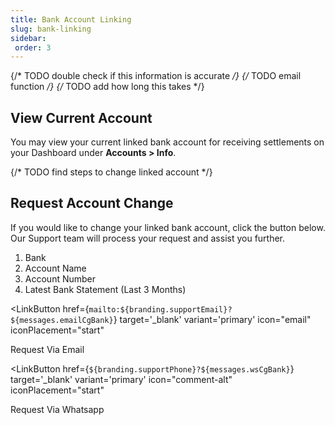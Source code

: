 ```yaml
---
title: Bank Account Linking
slug: bank-linking
sidebar:
 order: 3
---
```


{/* TODO double check if this information is accurate */}
{/* TODO email function */}
{/* TODO add how long this takes  */}

## View Current Account
You may view your current linked bank account for receiving settlements on your Dashboard under **Accounts > Info**.

{/* TODO find steps to change linked account */}
## Request Account Change  
If you would like to change your linked bank account, click the button below. Our Support team will process your request and assist you further.

<Aside type='note' title='Please note that these are the required information that must be included and/or attached to the email or Whatsapp message.'>
   <ol>
      <li>Bank</li>
      <li>Account Name</li>
      <li>Account Number</li>
      <li>Latest Bank Statement (Last 3 Months)</li>
   </ol>
</Aside>

<LinkButton
    href={`mailto:${branding.supportEmail}?${messages.emailCgBank}`}
    target='_blank'
    variant='primary'
    icon="email"
    iconPlacement="start"
>
   Request Via Email
</LinkButton>

<LinkButton
    href={`${branding.supportPhone}?${messages.wsCgBank}`}
    target='_blank'
    variant='primary'
    icon="comment-alt"
    iconPlacement="start"
>
   Request Via Whatsapp
</LinkButton>
